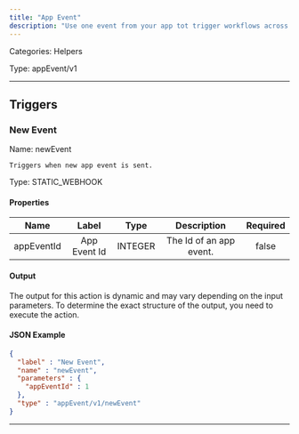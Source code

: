```yaml
---
title: "App Event"
description: "Use one event from your app tot trigger workflows across any integrations."
---
```



Categories: Helpers


Type: appEvent/v1

<hr />




## Triggers


### New Event
Name: newEvent

`Triggers when new app event is sent.`

Type: STATIC_WEBHOOK

#### Properties

|      Name       |      Label     |     Type     |     Description     | Required |
|:---------------:|:--------------:|:------------:|:-------------------:|:--------:|
| appEventId | App Event Id | INTEGER | The Id of an app event. | false |


#### Output

The output for this action is dynamic and may vary depending on the input parameters. To determine the exact structure of the output, you need to execute the action.

#### JSON Example
```json
{
  "label" : "New Event",
  "name" : "newEvent",
  "parameters" : {
    "appEventId" : 1
  },
  "type" : "appEvent/v1/newEvent"
}
```


<hr />


